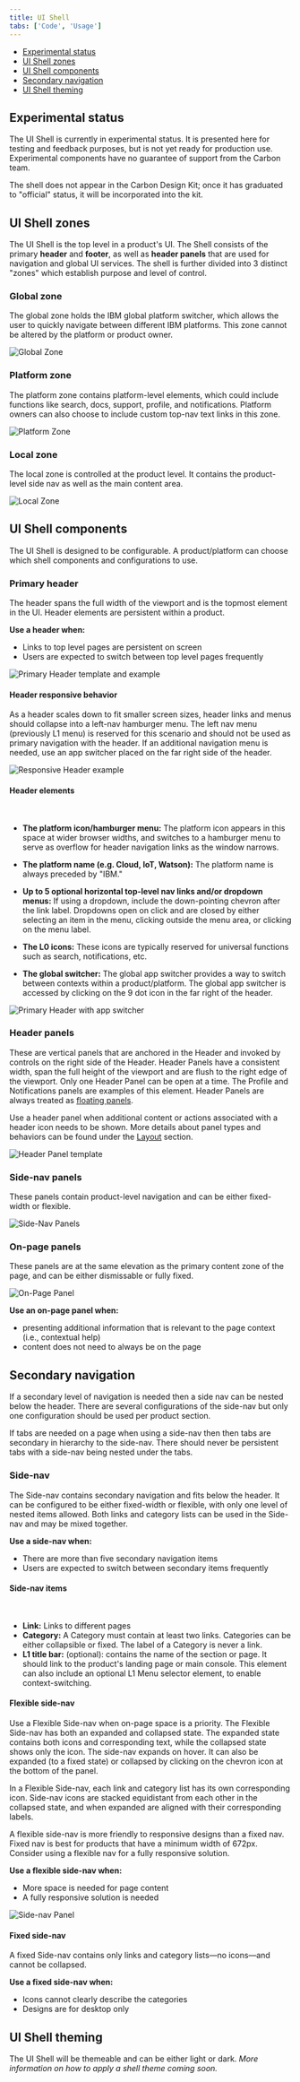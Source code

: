 ```yaml
---
title: UI Shell
tabs: ['Code', 'Usage']
---
```


<AnchorLinks>

- [Experimental status](#experimental-status)
- [UI Shell zones](#ui-shell-zones)
- [UI Shell components](#ui-shell-components)
- [Secondary navigation](#secondary-navigation)
- [UI Shell theming](#ui-shell-theming)

</AnchorLinks>

## Experimental status

The UI Shell is currently in experimental status. It is presented here for testing and feedback purposes, but is not yet ready for production use. Experimental components have no guarantee of support from the Carbon team.

The shell does not appear in the Carbon Design Kit; once it has graduated to "official" status, it will be incorporated into the kit.

## UI Shell zones

The UI Shell is the top level in a product's UI. The Shell consists of the primary **header** and **footer**, as well as **header panels** that are used for navigation and global UI services. The shell is further divided into 3 distinct "zones" which establish purpose and level of control.

### Global zone
The global zone holds the IBM global platform switcher, which allows the user to quickly navigate between different IBM platforms. This zone cannot be altered by the platform or product owner.

<ImageComponent cols="12">

![Global Zone](images/zones-global.png)

</ImageComponent>

### Platform zone
The platform zone contains platform-level elements, which could include functions like search, docs, support, profile, and notifications. Platform owners can also choose to include custom top-nav text links in this zone.

<ImageComponent cols="12">

![Platform Zone](images/zones-platform.png)

</ImageComponent>

### Local zone
The local zone is controlled at the product level. It contains the product-level side nav as well as the main content area.

<ImageComponent cols="12">

![Local Zone](images/zones-local.png)

</ImageComponent>

## UI Shell components

The UI Shell is designed to be configurable. A product/platform can choose which shell components and configurations to use.

### Primary header

The header spans the full width of the viewport and is the topmost element in the UI. Header elements are persistent within a product.

**Use a header when:**

- Links to top level pages are persistent on screen
- Users are expected to switch between top level pages frequently

<ImageComponent cols="12">

![Primary Header template and example](images/header-generic.png)

</ImageComponent>

#### Header responsive behavior

As a header scales down to fit smaller screen sizes, header links and menus should collapse into a left-nav hamburger menu. The left nav menu (previously L1 menu) is reserved for this scenario and should not be used as primary navigation with the header. If an additional navigation menu is needed, use an app switcher placed on the far right side of the header.

<ImageComponent cols="12">

![Responsive Header example](images/header-responsive.png)

</ImageComponent>

#### Header elements

<br />

- **The platform icon/hamburger menu:** The platform icon appears in this space at wider browser widths, and switches to a hamburger menu to serve as overflow for header navigation links as the window narrows.

- **The platform name (e.g. Cloud, IoT, Watson):** The platform name is always preceded by "IBM."

- **Up to 5 optional horizontal top-level nav links and/or dropdown menus:**
  If using a dropdown, include the down-pointing chevron after the link label. Dropdowns open on click and are closed by either selecting an item in the menu, clicking outside the menu area, or clicking on the menu label.

- **The L0 icons:** These icons are typically reserved for universal functions such as search, notifications, etc.

- **The global switcher:** The global app switcher provides a way to switch between contexts within a product/platform. The global app switcher is accessed by clicking on the 9 dot icon in the far right of the header.

<ImageComponent cols="12">

![Primary Header with app switcher](images/header-app-switcher2.png)

</ImageComponent>

### Header panels

These are vertical panels that are anchored in the Header and invoked by controls on the right side of the Header. Header Panels have a consistent width, span the full height of the viewport and are flush to the right edge of the viewport. Only one Header Panel can be open at a time. The Profile and Notifications panels are examples of this element. Header Panels are always treated as [floating panels](/experimental/layout#panel-behavior).

Use a header panel when additional content or actions associated with a header icon needs to be shown. More details about panel types and behaviors can be found under the [Layout](../experimental/layout/#panel-behavior) section.

<ImageComponent cols="12">

![Header Panel template](images/header-panel.png)

</ImageComponent>

### Side-nav panels

These panels contain product-level navigation and can be either fixed-width or flexible.

<ImageComponent cols="12">

![Side-Nav Panels](images/side-nav-panel.png)

</ImageComponent>

### On-page panels

These panels are at the same elevation as the primary content zone of the page, and can be either dismissable or fully fixed.

<ImageComponent cols="12">

![On-Page Panel](images/on-page-panel.png)

</ImageComponent>

**Use an on-page panel when:**

- presenting additional information that is relevant to the page context (i.e., contextual help)
- content does not need to always be on the page

<!--### Footer
Product footers are persistent and attached to the bottom of the browser window. A footer should be reserved for actions or information that is pertinent to the users current workflow. Footers should have clear means of dismissal. <mark>This is an unusual way to treat a footer, especially with it being dismissable... Is this really how we want to define them? -CJC</mark> <mark>Which "zone" does the footer belong to? - CJC</mark>

![Footer](images/footer-1.png) -->

## Secondary navigation

If a secondary level of navigation is needed then a side nav can be nested below the header. There are several configurations of the side-nav but only one configuration should be used per product section.

If tabs are needed on a page when using a side-nav then then tabs are secondary in hierarchy to the side-nav. There should never be persistent tabs with a side-nav being nested under the tabs.

<!--
### L1 Navigation Menu

Some products/platforms require an additional level of navigation above the side nav. The L1 menu behaves like a product selector within the platform; the L1 selection will change the active product and thus the contents of the L2 menu.

The L1 Menu is accessed by clicking on the header's left-side hamburger menu. It is always styled as a floating menu.

![L1 Navigation menu](images/L1-navigation.png)
-->

### Side-nav

The Side-nav contains secondary navigation and fits below the header. It can be configured to be either fixed-width or flexible, with only one level of nested items allowed. Both links and category lists can be used in the Side-nav and may be mixed together.

**Use a side-nav when:**

- There are more than five secondary navigation items
- Users are expected to switch between secondary items frequently

#### Side-nav items

<br />

- **Link:** Links to different pages
- **Category:** A Category must contain at least two links. Categories can be either collapsible or fixed. The label of a Category is never a link.
- **L1 title bar:** (optional): contains the name of the section or page. It should link to the product's landing page or main console. This element can also include an optional L1 Menu selector element, to enable context-switching.

#### Flexible side-nav

Use a Flexible Side-nav when on-page space is a priority. The Flexible Side-nav has both an expanded and collapsed state. The expanded state contains both icons and corresponding text, while the collapsed state shows only the icon. The side-nav expands on hover. It can also be expanded (to a fixed state) or collapsed by clicking on the chevron icon at the bottom of the panel.

In a Flexible Side-nav, each link and category list has its own corresponding icon. Side-nav icons are stacked equidistant from each other in the collapsed state, and when expanded are aligned with their corresponding labels.

A flexible side-nav is more friendly to responsive designs than a fixed nav. Fixed nav is best for products that have a minimum width of 672px. Consider using a flexible nav for a fully responsive solution.

**Use a flexible side-nav when:**

- More space is needed for page content
- A fully responsive solution is needed

<ImageComponent cols="12">

![Side-nav Panel](images/side-nav-panel.png)

</ImageComponent>

#### Fixed side-nav

A fixed Side-nav contains only links and category lists—no icons—and cannot be collapsed.

**Use a fixed side-nav when:**

- Icons cannot clearly describe the categories
- Designs are for desktop only

<!--
The left side navigation component can be fixed or flexible-width. It allows for two levels of nesting.
#### L1 title bar (optional)

The L1 element contains the name of the product. It should link to the product's landing page or main console. This element can also include an optional selector element, to enable context-switching.

#### L2 nav items

L2 nav items can be either a Category or a Link. When clicked, L2 Categories reveal or hide a group of L3 Links. L2 Category items cannot contain links.

#### L3 Links
A Category must contain at least 3 L3 Links.

<mark>Side nav with L1, L2, L3 annotations.
-->

<!--

All vertical panels expand to fill the full height of the browser window.

### Flexible Panel

The Flexible Panel style allows for both a collapsed state and an expanded state. The expanded state of a Flexible Panel is a fixed width and cannot be adjusted by the user. By default, the collapsed Flexible Panel will expand when the user hovers over any portion of panel. The user can lock this panel into the expanded or collapsed state by clicking on the chevron control at the bottom of the panel. Flexible side nav panels should default to the expanded state on first use.

![Flexible panel collapsed and expanded](images/expanded-collapsed.png)

### Fixed Panel

Fixed panels maintain a static width and come in two sizes: default (256 px) and small (208 px).

![Fixed panel example](images/fixed-nav.png)

### Floating Panel

This panel style is at a higher elevation than the primary content area and includes a drop shadow. Floating panels conceal any UI elements below them and must be dismissable by the user. Floating panels are always fixed-width at 256px.

![Floating panel example](images/Floating-nav.png)

-->

## UI Shell theming

The UI Shell will be themeable and can be either light or dark. _More information on how to apply a shell theme coming soon._
